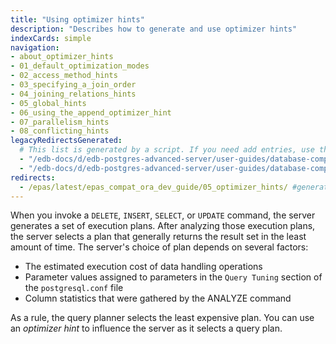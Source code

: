 ```yaml
---
title: "Using optimizer hints"
description: "Describes how to generate and use optimizer hints"
indexCards: simple
navigation:
- about_optimizer_hints
- 01_default_optimization_modes
- 02_access_method_hints
- 03_specifying_a_join_order
- 04_joining_relations_hints
- 05_global_hints
- 06_using_the_append_optimizer_hint
- 07_parallelism_hints
- 08_conflicting_hints
legacyRedirectsGenerated:
  # This list is generated by a script. If you need add entries, use the `legacyRedirects` key.
  - "/edb-docs/d/edb-postgres-advanced-server/user-guides/database-compatibility-for-oracle-developers-guide/9.6/Database_Compatibility_for_Oracle_Developers_Guide_v9.6.1.037.html"
  - "/edb-docs/d/edb-postgres-advanced-server/user-guides/database-compatibility-for-oracle-developers-guide/9.5/Database_Compatibility_for_Oracle_Developers_Guide.1.120.html"
redirects:
  - /epas/latest/epas_compat_ora_dev_guide/05_optimizer_hints/ #generated for docs/epas/reorg-role-use-case-mode
---
```


<div id="optimizer_hints" class="registered_link"></div>

When you invoke a `DELETE`, `INSERT`, `SELECT`, or `UPDATE` command, the server generates a set of execution plans. After analyzing those execution plans, the server selects a plan that generally returns the result set in the least amount of time. The server's choice of plan depends on several factors:

-   The estimated execution cost of data handling operations
-   Parameter values assigned to parameters in the `Query Tuning` section of the `postgresql.conf` file
-   Column statistics that were gathered by the ANALYZE command

As a rule, the query planner selects the least expensive plan. You can use an *optimizer hint* to influence the server as it selects a query plan. 

